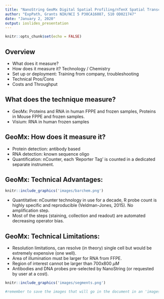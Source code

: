 ```yaml
---
title: "NanoString GeoMx Digital Spatial Profiling/nTenX Spatial Transcriptomics"
author: "ExpPath, Grants NIH/NCI 5 P30CA16087, S10 OD021747"
date: "January 2, 2020"
output: ioslides_presentation
---
```


```r
knitr::opts_chunk$set(echo = FALSE)
```

## Overview

- What does it measure?
- How does it measure it? Technology / Chemistry
- Set up or deployment: Training from company, troubleshooting
- Technical Pros/Cons
- Costs and Throughput

## What does the technique measure?

- GeoMx: Proteins and RNA in human FPPE and frozen samples, Proteins in Mouse FPPE and frozen samples.
- Visium: RNA in human frozen samples

## GeoMx: How does it measure it?

- Protein detection: antibody based
- RNA detection: known sequence oligo
- Quantification: nCounter, each 'Reporter Tag' is counted in a dedicated separate instrument.

## GeoMx: Technical Advantages:
```r
knitr::include_graphics('images/barchem.png')

```
- Quantitative: nCounter technology in use for a decade, R probe count is highly specific and reproducible (Veldman-Jones, 2015). No amplification step.
- Most of the steps (staining, collection and readout) are automated decreasing operator bias.

## GeoMx: Technical Limitations:

- Resolution limitations, can resolve (in theory) single cell but would be extremely expensive (one well).
- Area of illumination must be larger for RNA from FFPE.
- Region of interest cannot be larger than 700x800 $\mu M$
- Antibodies and DNA probes pre-selected by NanoString (or requested by user at a cost).
```r
knitr::include_graphics('images/segments.png')

#remember to save the images that will go in the document in an 'images' folder that is located in the same directory as this document.
```

